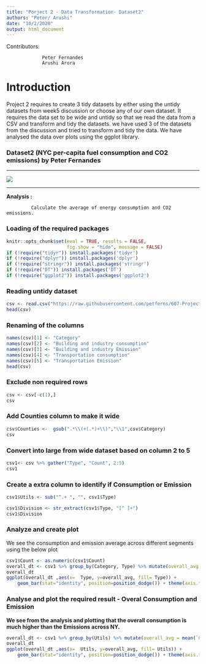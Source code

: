 ---
title: "Porject 2 - Data Transformation- Dataset2"
authors: "Peter/ Arushi"
date: "10/2/2020"
output: html_document
---

Contributors:
              
                 Peter Fernandes
                 Arushi Arora 
# Introduction

Project 2 requires to create 3 tidy datasets by either using the untidy datasets from week5 discussion or choose any of our own dataset. It requires the data set to be wide and untidy so that we read the data from a CSV and transform and tidy the datasets. we have used 3 of the datasets from the discussion and tried to transform and tidy the data. We have analysed the data over plots using the ggplot library.

### Dataset2 (NYC per-capita fuel consumption and CO2 emissions) by Peter Fernandes

--------------------------------------------------------------------------------------

![](discussion.png)

--------------------------------------------------------------------------------------
  
**Analysis :** 
  
             Calculate the average of energy consumption and CO2 emissions.

### Loading of the required packages

```{r global_options, warning=FALSE}
knitr::opts_chunk$set(eval = TRUE, results = FALSE, 
                      fig.show = "hide", message = FALSE)
if (!require("tidyr")) install.packages('tidyr')
if (!require("dplyr")) install.packages('dplyr')
if (!require("stringr")) install.packages('stringr')
if (!require("DT")) install.packages('DT')
if (!require("ggplot2")) install.packages('ggplot2')
```

### Reading untidy dataset

```{r}
csv <- read.csv("https://raw.githubusercontent.com/petferns/607-Project2/main/energy.csv", na.strings = c("", "NA"))
head(csv)
```
### Renaming of the columns

```{r}
names(csv)[1] <- "Category"
names(csv)[2] <- "Building and industry consumption"
names(csv)[3] <- "Building and industry Emission"
names(csv)[4] <- "Transportation consumption"
names(csv)[5] <- "Transportation Emission"
head(csv)
```
### Exclude non required rows

```{r}

csv <- csv[-c(1),]
csv
```
### Add Counties column to make it wide

```{r}
csv$Counties <-  gsub(".*\\(+(.*)+\\)","\\1",csv$Category)
csv
```
### Convert into large from wide dataset based on column 2 to 5


```{r}
csv1<- csv %>% gather("Type", "Count", 2:5)
csv1
``` 

### Create a extra column to identify if Consumption or Emission

```{r}
csv1$Utils <- sub("^.+ ", "", csv1$Type)

csv1$Division <- str_extract(csv1$Type, "[^ ]+")
csv1$Division
```
### Analyze and create plot

We see the consumption and emission average across different segments using the below plot

```{r fig.show='asis'}
csv1$Count <- as.numeric(csv1$Count)
overall_dt <- csv1 %>% group_by(Category, Type) %>% mutate(overall_avg = mean(`Count`))
overall_dt
ggplot(overall_dt ,aes(x=  Type, y=overall_avg, fill= Type)) +
    geom_bar(stat="identity", position=position_dodge()) + theme(axis.text.x = element_text(angle = 90))

```

### Analyse and plot the required result - Overal Consumption and Emission

**We see from the analysis and plotting that the overall consumption is much higher than the Emissions across NY.**

```{r fig.show='asis'}

overall_dt <- csv1 %>% group_by(Utils) %>% mutate(overall_avg = mean(`Count`))
overall_dt
ggplot(overall_dt ,aes(x=  Utils, y=overall_avg, fill= Utils)) +
    geom_bar(stat="identity", position=position_dodge()) + theme(axis.text.x = element_text(angle = 90))

```
